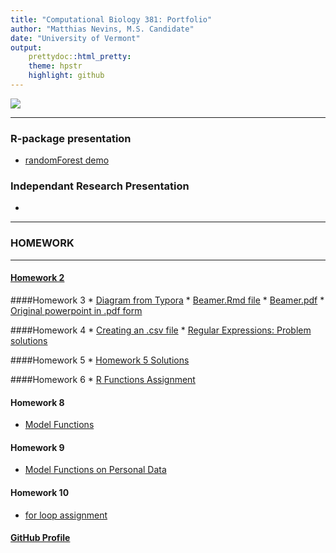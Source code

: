 ```yaml
---
title: "Computational Biology 381: Portfolio"
author: "Matthias Nevins, M.S. Candidate"
date: "University of Vermont"
output:
    prettydoc::html_pretty:
    theme: hpstr
    highlight: github
---
```

![](lakechamp1.jpg)

______
### R-package presentation 
  * [randomForest demo](randomForest_demo.html)

### Independant Research Presentation 
  * []()

______________
### HOMEWORK   
__________

#### [Homework 2](homework2.html) 

####Homework 3
  * [Diagram from Typora](Nevins_Diagram.html)
  * [Beamer.Rmd file](Nevins_Beamer.Rmd)
  * [Beamer.pdf](Nevins_Beamer.pdf)
  * [Original powerpoint in .pdf form](Nevins_ConservationEasementsPptx .pdf)

####Homework 4
  * [Creating an .csv file](STFdata.html)
  * [Regular Expressions: Problem solutions](RegulasExpressions_hwk4.html)

####Homework 5
  * [Homework 5 Solutions](homework5.html)

####Homework 6
  * [R Functions Assignment](Nevins_Homework6_Master.html)
  
#### Homework 8 
  * [Model Functions](Nevins_homework_8.html)
  
#### Homework 9 
  * [Model Functions on Personal Data](Nevins_Homework_9.html)

#### Homework 10 
  * [for loop assignment](Nevins_Homework_10.html)

  
#### [GitHub Profile](https://github.com/MtNevins)



